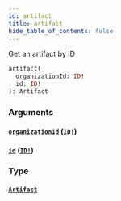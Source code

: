 ```yaml
---
id: artifact
title: artifact
hide_table_of_contents: false
---
```



Get an artifact by ID

```graphql
artifact(
  organizationId: ID!
  id: ID!
): Artifact
```


### Arguments

#### [`organizationId`](#) ([`ID!`](/swapi/scalars/id))




#### [`id`](#) ([`ID!`](/swapi/scalars/id))




### Type

#### [`Artifact`](/swapi/objects/artifact)
